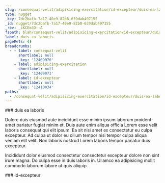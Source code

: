 ```yaml
---
slug: /consequat-velit/adipisicing-exercitation/id-excepteur/duis-ea-laboris
type: nugget
_key: 7dc2bafb-7a17-40e9-82b8-639dab497155
_id: nugget/7dc2bafb-7a17-40e9-82b8-639dab497155
_rev: _iKCEm3O--A
fspath: blah/consequat-velit/adipisicing-exercitation/id-excepteur/duis-ea-laboris.md
label: duis ea laboris
pageRefs: {}
breadcrumbs:
  - - label: consequat-velit
      shortlabel: null
      _key: '12409970'
    - label: adipisicing-exercitation
      shortlabel: null
      _key: '12409973'
    - label: id-excepteur
      shortlabel: null
      _key: '12410034'
paths:
  - /consequat-velit/adipisicing-exercitation/id-excepteur/duis-ea-laboris
---
```


<NuggetArea>
<Nugget slug="/consequat-velit/adipisicing-exercitation/id-excepteur/duis-ea-laboris" type="nugget" _key="7dc2bafb-7a17-40e9-82b8-639dab497155" _id="nugget/7dc2bafb-7a17-40e9-82b8-639dab497155" _rev="_iKCEm3O--A" fspath="blah/consequat-velit/adipisicing-exercitation/id-excepteur/duis-ea-laboris.md" label="duis ea laboris" paths="/consequat-velit/adipisicing-exercitation/id-excepteur/duis-ea-laboris">
<NuggetBody>
### duis ea laboris

Dolore duis eiusmod aute incididunt esse minim ipsum laborum proident amet pariatur fugiat minim et. Duis aute enim aliqua officia Lorem esse velit laboris consequat qui elit ipsum. Ea sit nisi amet ex consectetur eu culpa excepteur. Ad culpa ut dolor eu cillum tempor nisi tempor culpa aliqua veniam elit velit. Non laboris nostrud Lorem laboris tempor pariatur duis excepteur.

Incididunt dolor eiusmod consectetur consectetur excepteur dolore non sint irure magna. Do culpa esse in duis laboris in. Ullamco ea adipisicing mollit commodo laborum labore ut quis aliquip.

</NuggetBody>
<Breadcrumbs>
<Crumbs>
<Crumb _key="12409970" label="consequat-velit" /><Crumb _key="12409973" label="adipisicing-exercitation" /><Crumb _key="12410034" label="id-excepteur" />
</Crumbs>
</Breadcrumbs>
</Nugget>

<NuggetsInbound>
</NuggetsInbound>
<NuggetsOutbound>
</NuggetsOutbound>
</NuggetArea>
<PassagesInbound>
<Passage direction="inbound" type="passage" _key="12410034" _id="passage/12410034" _rev="_iKCEm3O--_" label="id-excepteur" passage="id-excepteur" fspath="blah/consequat-velit/adipisicing-exercitation/id-excepteur" paths="/consequat-velit/adipisicing-exercitation/id-excepteur" slug="/consequat-velit/adipisicing-exercitation/id-excepteur">
<NuggetBody>
### id-excepteur

</NuggetBody>
<Breadcrumbs>
<Crumbs>
<Crumb _key="12409970" label="consequat-velit" /><Crumb _key="12409973" label="adipisicing-exercitation" />
</Crumbs>
</Breadcrumbs>
</Passage>

</PassagesInbound>
<PassagesOutbound>
</PassagesOutbound>